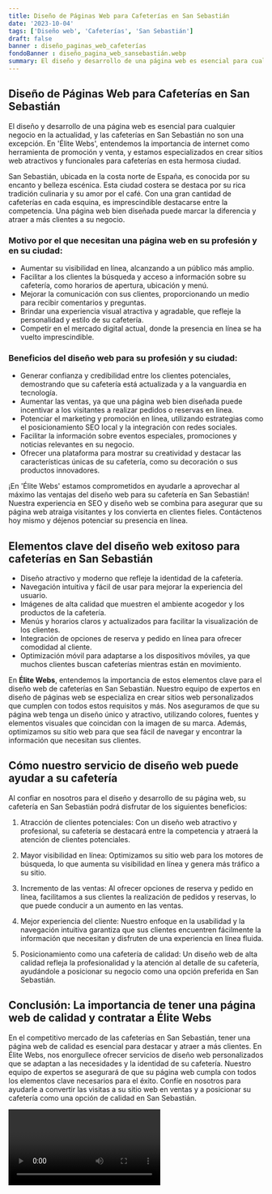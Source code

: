 ```yaml
---
title: Diseño de Páginas Web para Cafeterías en San Sebastián
date: '2023-10-04'
tags: ['Diseño web', 'Cafeterías', 'San Sebastián']
draft: false
banner : diseño_paginas_web_cafeterías
fondoBanner : diseño_pagina_web_sansebastián.webp
summary: El diseño y desarrollo de una página web es esencial para cualquier negocio en la actualidad, y las cafeterías en San Sebastián no son una excepción. En 'Élite Webs', entendemos la importancia de internet como herramienta de promoción y venta, y estamos especializados en crear sitios web atractivos y funcionales para cafeterías en esta hermosa ciudad.
---
```


## Diseño de Páginas Web para Cafeterías en San Sebastián

El diseño y desarrollo de una página web es esencial para cualquier negocio en la actualidad, y las cafeterías en San Sebastián no son una excepción. En 'Élite Webs', entendemos la importancia de internet como herramienta de promoción y venta, y estamos especializados en crear sitios web atractivos y funcionales para cafeterías en esta hermosa ciudad.

San Sebastián, ubicada en la costa norte de España, es conocida por su encanto y belleza escénica. Esta ciudad costera se destaca por su rica tradición culinaria y su amor por el café. Con una gran cantidad de cafeterías en cada esquina, es imprescindible destacarse entre la competencia. Una página web bien diseñada puede marcar la diferencia y atraer a más clientes a su negocio.

### Motivo por el que necesitan una página web en su profesión y en su ciudad:

- Aumentar su visibilidad en línea, alcanzando a un público más amplio.
- Facilitar a los clientes la búsqueda y acceso a información sobre su cafetería, como horarios de apertura, ubicación y menú.
- Mejorar la comunicación con sus clientes, proporcionando un medio para recibir comentarios y preguntas.
- Brindar una experiencia visual atractiva y agradable, que refleje la personalidad y estilo de su cafetería.
- Competir en el mercado digital actual, donde la presencia en línea se ha vuelto imprescindible.

### Beneficios del diseño web para su profesión y su ciudad:

- Generar confianza y credibilidad entre los clientes potenciales, demostrando que su cafetería está actualizada y a la vanguardia en tecnología.
- Aumentar las ventas, ya que una página web bien diseñada puede incentivar a los visitantes a realizar pedidos o reservas en línea.
- Potenciar el marketing y promoción en línea, utilizando estrategias como el posicionamiento SEO local y la integración con redes sociales.
- Facilitar la información sobre eventos especiales, promociones y noticias relevantes en su negocio.
- Ofrecer una plataforma para mostrar su creatividad y destacar las características únicas de su cafetería, como su decoración o sus productos innovadores.

¡En 'Élite Webs' estamos comprometidos en ayudarle a aprovechar al máximo las ventajas del diseño web para su cafetería en San Sebastián! Nuestra experiencia en SEO y diseño web se combina para asegurar que su página web atraiga visitantes y los convierta en clientes fieles. Contáctenos hoy mismo y déjenos potenciar su presencia en línea.

<GifSeo />

<Cta />

## Elementos clave del diseño web exitoso para cafeterías en San Sebastián

- Diseño atractivo y moderno que refleje la identidad de la cafetería.
- Navegación intuitiva y fácil de usar para mejorar la experiencia del usuario.
- Imágenes de alta calidad que muestren el ambiente acogedor y los productos de la cafetería.
- Menús y horarios claros y actualizados para facilitar la visualización de los clientes.
- Integración de opciones de reserva y pedido en línea para ofrecer comodidad al cliente.
- Optimización móvil para adaptarse a los dispositivos móviles, ya que muchos clientes buscan cafeterías mientras están en movimiento.

En **Élite Webs**, entendemos la importancia de estos elementos clave para el diseño web de cafeterías en San Sebastián. Nuestro equipo de expertos en diseño de páginas web se especializa en crear sitios web personalizados que cumplen con todos estos requisitos y más. Nos aseguramos de que su página web tenga un diseño único y atractivo, utilizando colores, fuentes y elementos visuales que coincidan con la imagen de su marca. Además, optimizamos su sitio web para que sea fácil de navegar y encontrar la información que necesitan sus clientes. 

## Cómo nuestro servicio de diseño web puede ayudar a su cafetería

Al confiar en nosotros para el diseño y desarrollo de su página web, su cafetería en San Sebastián podrá disfrutar de los siguientes beneficios:

1. Atracción de clientes potenciales: Con un diseño web atractivo y profesional, su cafetería se destacará entre la competencia y atraerá la atención de clientes potenciales.

2. Mayor visibilidad en línea: Optimizamos su sitio web para los motores de búsqueda, lo que aumenta su visibilidad en línea y genera más tráfico a su sitio.

3. Incremento de las ventas: Al ofrecer opciones de reserva y pedido en línea, facilitamos a sus clientes la realización de pedidos y reservas, lo que puede conducir a un aumento en las ventas.

4. Mejor experiencia del cliente: Nuestro enfoque en la usabilidad y la navegación intuitiva garantiza que sus clientes encuentren fácilmente la información que necesitan y disfruten de una experiencia en línea fluida.

5. Posicionamiento como una cafetería de calidad: Un diseño web de alta calidad refleja la profesionalidad y la atención al detalle de su cafetería, ayudándole a posicionar su negocio como una opción preferida en San Sebastián.

## Conclusión: La importancia de tener una página web de calidad y contratar a Élite Webs

En el competitivo mercado de las cafeterías en San Sebastián, tener una página web de calidad es esencial para destacar y atraer a más clientes. En Élite Webs, nos enorgullece ofrecer servicios de diseño web personalizados que se adaptan a las necesidades y la identidad de su cafetería. Nuestro equipo de expertos se asegurará de que su página web cumpla con todos los elementos clave necesarios para el éxito. Confíe en nosotros para ayudarle a convertir las visitas a su sitio web en ventas y a posicionar su cafetería como una opción de calidad en San Sebastián.

<Video />

<CtaBot job='Cafeterías' city='San Sebastián'/>

<Gmaps query='San Sebastián+españa+maps' />